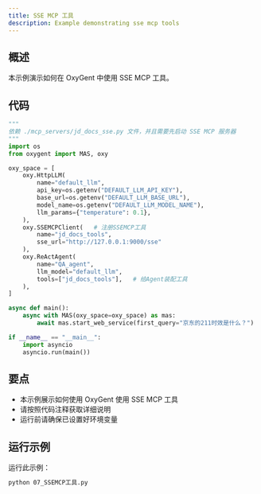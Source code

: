 ```yaml
---
title: SSE MCP 工具
description: Example demonstrating sse mcp tools
---
```


## 概述

本示例演示如何在 OxyGent 中使用 SSE MCP 工具。

## 代码

```python
"""
依赖 ./mcp_servers/jd_docs_sse.py 文件，并且需要先启动 SSE MCP 服务器
"""
import os
from oxygent import MAS, oxy

oxy_space = [
    oxy.HttpLLM(
        name="default_llm",
        api_key=os.getenv("DEFAULT_LLM_API_KEY"),
        base_url=os.getenv("DEFAULT_LLM_BASE_URL"),
        model_name=os.getenv("DEFAULT_LLM_MODEL_NAME"),
        llm_params={"temperature": 0.1},
    ),
    oxy.SSEMCPClient(   # 注册SSEMCP工具
        name="jd_docs_tools",
        sse_url="http://127.0.0.1:9000/sse"
    ),
    oxy.ReActAgent(
        name="QA_agent",
        llm_model="default_llm",
        tools=["jd_docs_tools"],   # 给Agent装配工具
    ),
]

async def main():
    async with MAS(oxy_space=oxy_space) as mas:
        await mas.start_web_service(first_query="京东的211时效是什么？")

if __name__ == "__main__":
    import asyncio
    asyncio.run(main())
```

## 要点

- 本示例展示如何使用 OxyGent 使用 SSE MCP 工具
- 请按照代码注释获取详细说明
- 运行前请确保已设置好环境变量

## 运行示例

运行此示例：

```bash
python 07_SSEMCP工具.py
```
